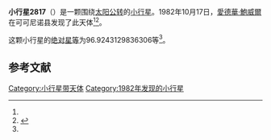 {{Infobox planet
| bgcolour = #FFFFC0
| name = 2817 Perec
| symbol = 
| image = 
| caption = 
| discovery = yes
| discovery_ref = 
| discoverer = [[愛德華·鮑威爾|愛德華·鮑威爾]]
| discovery_site = [[可可尼诺县|可可尼诺县]] 
| discovered = 1982年10月17日
| designations = yes
| mp_name = 
| named_after = 
| alt_names = 1982 UJ/ 1953 TF2 / 1953 TU / 1964 VH1 / 1971 TL1 / 1975 VQ1 / 1975 XW1 / 1978 NF2
| mp_category = [[主带小行星|主带小行星]]
| orbit_ref = <ref name="a">[http://ssd.jpl.nasa.gov/sbdb.cgi?sstr=2817 2817 Perec] {{Wayback|url=http://ssd.jpl.nasa.gov/sbdb.cgi?sstr=2817 |date=20200820020424 }}，小行星數據庫瀏覽器（JPL Small-Body Database Browser）－[[美国国家航空航天局|美国国家航空航天局]]喷气推进实验室</ref>
| epoch = 2456400.5 (2013年4月18日更新)
| aphelion = {{convert|2.780301123672852|AU|km|3|abbr=on|lk=out}}
| perihelion = {{convert|1.93341595312603|AU|km|3|abbr=on}}
| semimajor = {{convert|2.356858538399441|AU|km|3|abbr=on}}
| eccentricity = 0.17966398
| period = 1321.595957 [[日|日]]<br />3.62[[儒略年|儒略年]]
| avg_speed = 
| inclination = 2.270371259042224
| asc_node = 254.9007981414442
| mean_anomaly = 
| arg_peri = 96.9243129836306
| satellites = 
| physical_characteristics = yes
| dimensions = 
| mass = 
| density = 
| surface_grav = 
| escape_velocity = 
| sidereal_day = 
| axial_tilt = 
| pole_ecliptic_lat = 
| pole_ecliptic_lon = 
| albedo = 
| temperatures= 
| temp_name1 = 
| mean_temp_1 = 
| max_temp_1 = 
| temp_name2 = 
| max_temp_2 = 
| spectral_type = 
| abs_magnitude = 96.9243129836306
}}

'''小行星2817'''（{{lang-en|2817 Perec}}）是一颗围绕[[太阳|太阳]][[公转|公转]]的[[小行星|小行星]]。1982年10月17日，[[愛德華·鮑威爾|愛德華·鮑威爾]]在可可尼诺县发现了此天体<ref name="a" /><ref>{{cite news|title=小行星列表|url=http://cfa-www.harvard.edu/iau/lists/NumberedMPs.txt|accessdate=2013-07-08|newspaper=哈佛大学|archive-date=2008-05-17|archive-url=https://web.archive.org/web/20080517010638/http://cfa-www.harvard.edu/iau/lists/NumberedMPs.txt|dead-url=no}}</ref>。

这颗小行星的[[绝对星等|绝对星等]]为96.9243129836306等<ref name="a" />。

==参考文献==
{{reflist}}
{{Minor Planet Number|[[小行星2816|小行星2816]]|[[小行星2818|小行星2818]]}}

{{小天体}}

[[Category:小行星带天体|Category:小行星带天体]]
[[Category:1982年发现的小行星|Category:1982年发现的小行星]]

{{asteroid-stub}}